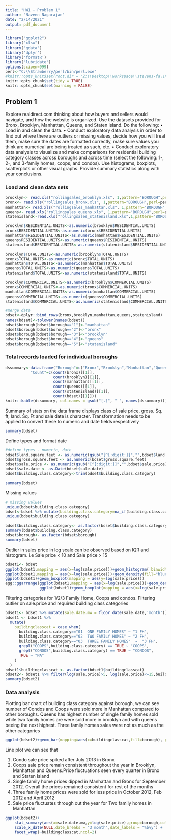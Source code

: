 ```yaml
---
title: "HW1 - Problem 1"
author: "Naveen Nagarajan"
date: "2/14/2021"
output: pdf_document
---
```


```r
library("ggplot2")
library("xlsx")
library('gdata')
library('dplyr')
library('formatR')
library('lubridate')
options(scipen=999)
perl<-"C:\\Strawberry/perl/bin/perl.exe"
#knitr::opts_knit$set(root.dir = 'Z:\\Desktop\\workspace\\stevens-fa\\FE582WS\\assignments\\assignment-1\\HW1_S21')
knitr::opts_chunk$set(tidy = TRUE) 
knitr::opts_chunk$set(warning = FALSE) 
```





## Problem 1

Explore realdirect.com thinking about how buyers and sellers would navigate, and how the website is organized. Use the datasets provided for Bronx, Brooklyn, Manhattan, Queens, and Staten Island. Do the following:
•	Load in and clean the data.
•	Conduct exploratory data analysis in order to find out where there are outliers or missing values, decide how you will treat them, make sure the dates are formatted correctly, make sure values you think are numerical are being treated as such, etc.
•	Conduct exploratory data analysis to visualize and make comparisons for residential building category classes across boroughs and across time (select the following: 1-, 2-, and 3-family homes, coops, and condos). Use histograms, boxplots, scatterplots or other visual graphs. Provide summary statistics along with your conclusions.


### Load and clean data sets 

```r
brooklyn<- read.xls("rollingsales_brooklyn.xls", 1,pattern="BOROUGH",perl=perl)
bronx<- read.xls("rollingsales_bronx.xls", 1,pattern="BOROUGH",perl=perl)
manhattan<- read.xls("rollingsales_manhattan.xls", 1,pattern="BOROUGH",perl=perl)
queens<- read.xls("rollingsales_queens.xls", 1,pattern="BOROUGH",perl=perl)
statenisland<-read.xls("rollingsales_statenisland.xls",1,pattern="BOROUGH",perl=perl)

brooklyn$RESIDENTIAL.UNITS<-as.numeric(brooklyn$RESIDENTIAL.UNITS)
bronx$RESIDENTIAL.UNITS<-as.numeric(bronx$RESIDENTIAL.UNITS)
manhattan$RESIDENTIAL.UNITS<-as.numeric(manhattan$RESIDENTIAL.UNITS)
queens$RESIDENTIAL.UNITS<-as.numeric(queens$RESIDENTIAL.UNITS)
statenisland$RESIDENTIAL.UNITS<-as.numeric(statenisland$RESIDENTIAL.UNITS)

brooklyn$TOTAL.UNITS<-as.numeric(brooklyn$TOTAL.UNITS)
bronx$TOTAL.UNITS<-as.numeric(bronx$TOTAL.UNITS)
manhattan$TOTAL.UNITS<-as.numeric(manhattan$TOTAL.UNITS)
queens$TOTAL.UNITS<-as.numeric(queens$TOTAL.UNITS)
statenisland$TOTAL.UNITS<-as.numeric(statenisland$TOTAL.UNITS)

brooklyn$COMMERCIAL.UNITS<-as.numeric(brooklyn$COMMERCIAL.UNITS)
bronx$COMMERCIAL.UNITS<-as.numeric(bronx$COMMERCIAL.UNITS)
manhattan$COMMERCIAL.UNITS<-as.numeric(manhattan$COMMERCIAL.UNITS)
queens$COMMERCIAL.UNITS<-as.numeric(queens$COMMERCIAL.UNITS)
statenisland$COMMERCIAL.UNITS<-as.numeric(statenisland$COMMERCIAL.UNITS)

#merge data
bdset<-dplyr::bind_rows(bronx,brooklyn,manhattan,queens,statenisland)
names(bdset)<-tolower(names(bdset))
bdset$borough[bdset$borough=="1"]<-"manhattan"
bdset$borough[bdset$borough=="2"]<-"bronx"
bdset$borough[bdset$borough=="3"]<-"brooklyn"
bdset$borough[bdset$borough=="4"]<-"queens"
bdset$borough[bdset$borough=="5"]<-"statenisland"

```

### Total records loaded for individual boroughs

```r
dssummary<-data.frame("Borough"=c("Bronx","Brooklyn","Manhattan","Queens","Staten Island","Total"),
           "Count"=c(count(bronx)[[1]],
                     count(brooklyn)[[1]],
                     count(manhattan)[[1]],
                     count(queens)[[1]],
                     count(statenisland)[[1]],
                     count(bdset)[[1]]))
knitr::kable(dssummary, col.names = gsub("[.]", " ", names(dssummary)))
```

Summary of stats on the data frame displays class of sale price, gross. Sq. ft, land. Sq. Ft and sale date is character. Transformation needs to be applied to convert these to numeric and date fields respectively

```r
summary(bdset)

```

Define types and format date

```r
#define types - numeric, date
bdset$land.square.feet <- as.numeric(gsub("[^[:digit:]]","",bdset$land.square.feet))
bdset$gross.square.feet <- as.numeric(bdset$gross.square.feet)
bdset$sale.price <- as.numeric(gsub("[^[:digit:]]","",bdset$sale.price))
bdset$sale.date <- as.Date(bdset$sale.date)
bdset$building.class.category<-trim(bdset$building.class.category)

summary(bdset)
```

Missing values
```r
# missing values
unique(bdset$building.class.category)
bdset<-bdset %>% mutate(building.class.category=na_if(building.class.category,""))
unique(bdset$building.class.category)

bdset$building.class.category<- as.factor(bdset$building.class.category)
summary(bdset$building.class.category)
bdset$borough<- as.factor(bdset$borough)
summary(bdset)
```


Outlier in sales price in log scale can be observed based on IQR and histogram. i.e Sale price < 10 and Sale price > 15

```r
bdset1<- bdset
ggplot(bdset1,mapping = aes(x=log(sale.price)))+geom_histogram( binwidth = 1, fill="green", color="black")
ggplot(bdset1,mapping = aes(x=log(sale.price)))+geom_density(fill="blue")
ggplot(bdset1)+geom_boxplot(mapping = aes(y=log(sale.price)))
egg::ggarrange(ggplot(bdset1,mapping = aes(x=log(sale.price)))+geom_density(fill="blue"),
               ggplot(bdset1)+geom_boxplot(mapping = aes(x=log(sale.price))), heights=2:1)
```


Filtering categories for 1/2/3 Family Home, Coops and condos. Filtering outlier on sale.price and required building class categories
```r
bdset1<- bdset %>% mutate(sale.date.mw = floor_date(sale.date,'month'))
bdset1 <- bdset1 %>%
  mutate(
    buildingclasscat = case_when(
      building.class.category=="01  ONE FAMILY HOMES" ~ "1 FH",
      building.class.category=="02  TWO FAMILY HOMES" ~ "2 FH",
      building.class.category=="03  THREE FAMILY HOMES"  ~  "3 FH",
      grepl("COOPS",building.class.category) == TRUE ~ "COOPS",
      grepl("CONDOS",building.class.category) == TRUE ~ "CONDOS",
      TRUE ~ "NA"
    )
  ) 
bdset1$buildingclasscat <- as.factor(bdset1$buildingclasscat)
bdset2<- bdset1 %>% filter(log(sale.price)>5, log(sale.price)<=15,buildingclasscat %in% c("1 FH","2 FH","3 FH","COOPS","CONDOS"))
summary(bdset2)
```

### Data analysis

Plotting bar chart of building class category against borough, we can see number of Condos and Coops were sold more in Manhattan compared to other boroughs. Queens has highest number of single family homes sold while two family homes are were sold more in brooklyn and with queens beeing the next highest. Three family homes sales were not as much as the other categories

```r
ggplot(bdset2)+geom_bar(mapping=aes(x=buildingclasscat,fill=borough), position = "dodge")

```
Line plot we can see that 

1. Condo sale price spiked after July 2013 in Bronx
2. Coops sale price remain consistent throughout the year in Brooklyn, Manhattan and Queens.Price fluctuations seen every quarter in Bronx and Staten Island
3. Single family home prices dipped in Manhattan and Bronx for September 2012. Overall the prices remained consistent for rest of the months
4. Three family home prices were sold for less price in October 2012, Feb 2012 and April 2012
5. Sale price fluctuates through out the year for Two family homes in Manhattan

```r
ggplot(bdset2)+
    stat_summary(aes(x=sale.date.mw,y=log(sale.price),group=borough,color=borough),fun=mean,geom="line") +  
    scale_x_date(NULL,date_breaks = "3 month",date_labels = "%b%y") + 
    facet_wrap(~buildingclasscat,ncol=2)
```